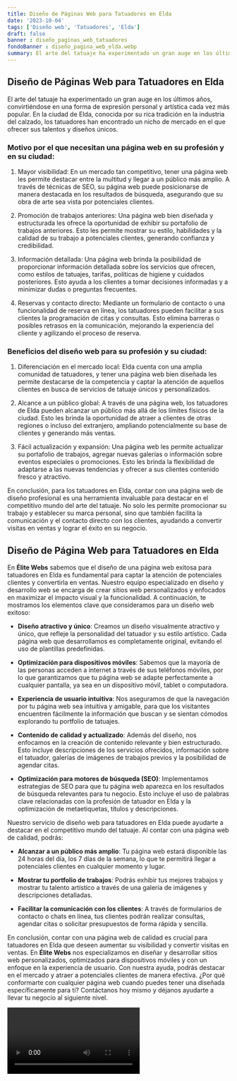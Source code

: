```yaml
---
title: Diseño de Páginas Web para Tatuadores en Elda
date: '2023-10-04'
tags: ['Diseño web', 'Tatuadores', 'Elda']
draft: false
banner : diseño_paginas_web_tatuadores
fondoBanner : diseño_pagina_web_elda.webp
summary: El arte del tatuaje ha experimentado un gran auge en los últimos años, convirtiéndose en una forma de expresión personal y artística cada vez más popular. En la ciudad de Elda, conocida por su rica tradición en la industria del calzado, los tatuadores han encontrado un nicho de mercado en el que ofrecer sus talentos y diseños únicos.
---
```


## Diseño de Páginas Web para Tatuadores en Elda

El arte del tatuaje ha experimentado un gran auge en los últimos años, convirtiéndose en una forma de expresión personal y artística cada vez más popular. En la ciudad de Elda, conocida por su rica tradición en la industria del calzado, los tatuadores han encontrado un nicho de mercado en el que ofrecer sus talentos y diseños únicos.

### Motivo por el que necesitan una página web en su profesión y en su ciudad:

1. Mayor visibilidad: En un mercado tan competitivo, tener una página web les permite destacar entre la multitud y llegar a un público más amplio. A través de técnicas de SEO, su página web puede posicionarse de manera destacada en los resultados de búsqueda, asegurando que su obra de arte sea vista por potenciales clientes.

2. Promoción de trabajos anteriores: Una página web bien diseñada y estructurada les ofrece la oportunidad de exhibir su portafolio de trabajos anteriores. Esto les permite mostrar su estilo, habilidades y la calidad de su trabajo a potenciales clientes, generando confianza y credibilidad.

3. Información detallada: Una página web brinda la posibilidad de proporcionar información detallada sobre los servicios que ofrecen, como estilos de tatuajes, tarifas, políticas de higiene y cuidados posteriores. Esto ayuda a los clientes a tomar decisiones informadas y a minimizar dudas o preguntas frecuentes.

4. Reservas y contacto directo: Mediante un formulario de contacto o una funcionalidad de reserva en línea, los tatuadores pueden facilitar a sus clientes la programación de citas y consultas. Esto elimina barreras o posibles retrasos en la comunicación, mejorando la experiencia del cliente y agilizando el proceso de reserva.

### Beneficios del diseño web para su profesión y su ciudad:

1. Diferenciación en el mercado local: Elda cuenta con una amplia comunidad de tatuadores, y tener una página web bien diseñada les permite destacarse de la competencia y captar la atención de aquellos clientes en busca de servicios de tatuaje únicos y personalizados.

2. Alcance a un público global: A través de una página web, los tatuadores de Elda pueden alcanzar un público más allá de los límites físicos de la ciudad. Esto les brinda la oportunidad de atraer a clientes de otras regiones o incluso del extranjero, ampliando potencialmente su base de clientes y generando más ventas.

3. Fácil actualización y expansión: Una página web les permite actualizar su portafolio de trabajos, agregar nuevas galerías o información sobre eventos especiales o promociones. Esto les brinda la flexibilidad de adaptarse a las nuevas tendencias y ofrecer a sus clientes contenido fresco y atractivo.

En conclusión, para los tatuadores en Elda, contar con una página web de diseño profesional es una herramienta invaluable para destacar en el competitivo mundo del arte del tatuaje. No solo les permite promocionar su trabajo y establecer su marca personal, sino que también facilita la comunicación y el contacto directo con los clientes, ayudando a convertir visitas en ventas y lograr el éxito en su negocio.

<GifSeo />

<Cta />

## Diseño de Página Web para Tatuadores en Elda

En **Élite Webs** sabemos que el diseño de una página web exitosa para tatuadores en Elda es fundamental para captar la atención de potenciales clientes y convertirla en ventas. Nuestro equipo especializado en diseño y desarrollo web se encarga de crear sitios web personalizados y enfocados en maximizar el impacto visual y la funcionalidad. A continuación, te mostramos los elementos clave que consideramos para un diseño web exitoso:

- **Diseño atractivo y único**: Creamos un diseño visualmente atractivo y único, que refleje la personalidad del tatuador y su estilo artístico. Cada página web que desarrollamos es completamente original, evitando el uso de plantillas predefinidas.

- **Optimización para dispositivos móviles**: Sabemos que la mayoría de las personas acceden a internet a través de sus teléfonos móviles, por lo que garantizamos que tu página web se adapte perfectamente a cualquier pantalla, ya sea en un dispositivo móvil, tablet o computadora.

- **Experiencia de usuario intuitiva**: Nos aseguramos de que la navegación por tu página web sea intuitiva y amigable, para que los visitantes encuentren fácilmente la información que buscan y se sientan cómodos explorando tu portfolio de tatuajes.

- **Contenido de calidad y actualizado**: Además del diseño, nos enfocamos en la creación de contenido relevante y bien estructurado. Esto incluye descripciones de los servicios ofrecidos, información sobre el tatuador, galerías de imágenes de trabajos previos y la posibilidad de agendar citas.

- **Optimización para motores de búsqueda (SEO)**: Implementamos estrategias de SEO para que tu página web aparezca en los resultados de búsqueda relevantes para tu negocio. Esto incluye el uso de palabras clave relacionadas con la profesión de tatuador en Elda y la optimización de metaetiquetas, títulos y descripciones.

Nuestro servicio de diseño web para tatuadores en Elda puede ayudarte a destacar en el competitivo mundo del tatuaje. Al contar con una página web de calidad, podrás:

- **Alcanzar a un público más amplio**: Tu página web estará disponible las 24 horas del día, los 7 días de la semana, lo que te permitirá llegar a potenciales clientes en cualquier momento y lugar.

- **Mostrar tu portfolio de trabajos**: Podrás exhibir tus mejores trabajos y mostrar tu talento artístico a través de una galería de imágenes y descripciones detalladas.

- **Facilitar la comunicación con los clientes**: A través de formularios de contacto o chats en línea, tus clientes podrán realizar consultas, agendar citas o solicitar presupuestos de forma rápida y sencilla.

En conclusión, contar con una página web de calidad es crucial para tatuadores en Elda que deseen aumentar su visibilidad y convertir visitas en ventas. En **Élite Webs** nos especializamos en diseñar y desarrollar sitios web personalizados, optimizados para dispositivos móviles y con un enfoque en la experiencia de usuario. Con nuestra ayuda, podrás destacar en el mercado y atraer a potenciales clientes de manera efectiva. ¿Por qué conformarte con cualquier página web cuando puedes tener una diseñada específicamente para ti? Contáctanos hoy mismo y déjanos ayudarte a llevar tu negocio al siguiente nivel.

<Video />

<CtaBot job='Tatuadores' city='Elda'/>

<Gmaps query='Elda+españa+maps' />